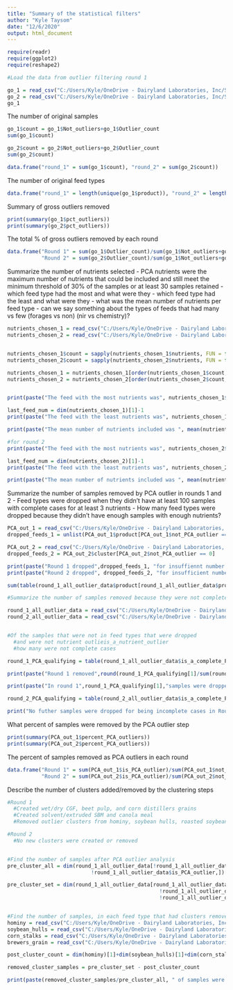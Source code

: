 ---
title: "Summary of the statistical filters"
author: "Kyle Taysom"
date: "12/6/2020"
output: html_document
---

```{r}
require(readr)
require(ggplot2)
require(reshape2)

```

```{r}
#Load the data from outlier filtering round 1

go_1 = read_csv("C:/Users/Kyle/OneDrive - Dairyland Laboratories, Inc/School/Final project/round_1_data/gross_outlier_summary.csv")
go_2 = read_csv("C:/Users/Kyle/OneDrive - Dairyland Laboratories, Inc/School/Final project/round_2_data/gross_outlier_summary.csv")
go_1
```
The number of original samples
```{r}
go_1$count = go_1$Not_outliers+go_1$Outlier_count
sum(go_1$count)

go_2$count = go_2$Not_outliers+go_2$Outlier_count
sum(go_2$count)

data.frame("round_1" = sum(go_1$count), "round_2" = sum(go_2$count))
```
The number of original feed types
```{r}
data.frame("round_1" = length(unique(go_1$product)), "round_2" = length(unique(go_2$cluster)))

```
Summary of gross outliers removed
```{r}

print(summary(go_1$pct_outliers))
print(summary(go_2$pct_outliers))

```
The total % of gross outliers removed by each round
```{r}
data.frame("Round 1" = sum(go_1$Outlier_count)/sum(go_1$Not_outliers+go_1$Outlier_count), 
           "Round 2" = sum(go_2$Outlier_count)/sum(go_1$Not_outliers+go_1$Outlier_count))

```
Summarize the number of nutrients selected
- PCA nutrients were the maximum number of nutrients that could be included and still meet the minimum threshold of 30% of the samples or at least 30 samples retained
- which feed type had the most and what were they
- which feed type had the least and what were they
- what was the mean number of nutrients per feed type
- can we say something about the types of feeds that had many vs few (forages vs non) (nir vs chemistry)?
```{r}
nutrients_chosen_1 = read_csv("C:/Users/Kyle/OneDrive - Dairyland Laboratories, Inc/School/Final project/round_1_data/PCA_feed_nutrients_chosen.csv")
nutrients_chosen_2 = read_csv("C:/Users/Kyle/OneDrive - Dairyland Laboratories, Inc/School/Final project/round_2_data/PCA_feed_nutrients_chosen.csv")


nutrients_chosen_1$count = sapply(nutrients_chosen_1$nutrients, FUN = function(x) length(unlist(strsplit(x, split = ","))))
nutrients_chosen_2$count = sapply(nutrients_chosen_2$nutrients, FUN = function(x) length(unlist(strsplit(x, split = ","))))

nutrients_chosen_1 = nutrients_chosen_1[order(nutrients_chosen_1$count, decreasing = T),]
nutrients_chosen_2 = nutrients_chosen_2[order(nutrients_chosen_2$count, decreasing = T),]


print(paste("The feed with the most nutrients was", nutrients_chosen_1$Feed_type[1], "with", nutrients_chosen_1$count[1], "nutrients, including ",nutrients_chosen_1$nutrients[1], sep = " "))

last_feed_num = dim(nutrients_chosen_1)[1]-1
print(paste("The feed with the least nutrients was", nutrients_chosen_1$Feed_type[last_feed_num], "with", nutrients_chosen_1$count[last_feed_num], "nutrients, including ",nutrients_chosen_1$nutrients[last_feed_num], sep = " "))

print(paste("The mean number of nutrients included was ", mean(nutrients_chosen_1$count)))

#for round 2
print(paste("The feed with the most nutrients was", nutrients_chosen_2$Feed_type[1], "with", nutrients_chosen_2$count[1], "nutrients, including ",nutrients_chosen_1$nutrients[2], sep = " "))

last_feed_num = dim(nutrients_chosen_2)[1]-1
print(paste("The feed with the least nutrients was", nutrients_chosen_2$Feed_type[last_feed_num], "with", nutrients_chosen_2$count[last_feed_num], "nutrients, including ",nutrients_chosen_2$nutrients[last_feed_num], sep = " "))

print(paste("The mean number of nutrients included was ", mean(nutrients_chosen_1$count)))
```



Summarize the number of samples removed by PCA outlier in rounds 1 and 2
- Feed types were dropped when they didn't have at least 100 samples with complete cases for at least 3 nutrients
- How many feed types were dropped because they didn't have enough samples with enough nutrients?
```{r}
PCA_out_1 = read_csv("C:/Users/Kyle/OneDrive - Dairyland Laboratories, Inc/School/Final project/round_1_data/PCA_outlier_summary.csv")
dropped_feeds_1 = unlist(PCA_out_1$product[PCA_out_1$not_PCA_outlier == 0])

PCA_out_2 = read_csv("C:/Users/Kyle/OneDrive - Dairyland Laboratories, Inc/School/Final project/round_2_data/PCA_outlier_summary.csv")
dropped_feeds_2 = PCA_out_2$cluster[PCA_out_2$not_PCA_outlier == 0]

print(paste("Round 1 dropped",dropped_feeds_1, "for insuffiennt number of samples with complete cases", sep = " "))
print(paste("Round 2 dropped", dropped_feeds_2, "for insufficient number of samples with complete cases", sep = " "))

sum(table(round_1_all_outlier_data$product[round_1_all_outlier_data$product %in% dropped_feeds_1]))/dim(round_1_all_outlier_data[!round_1_all_outlier_data$is_a_nutrient_outlier,])[1]
```
```{r}
#Summarize the number of samples removed because they were not complete cases for PCA nutrients

round_1_all_outlier_data = read_csv("C:/Users/Kyle/OneDrive - Dairyland Laboratories, Inc/School/Final project/round_1_data/m_after_outlier_detection.csv")
round_2_all_outlier_data = read_csv("C:/Users/Kyle/OneDrive - Dairyland Laboratories, Inc/School/Final project/round_2_data/m_after_outlier_detection.csv")


#Of the samples that were not in feed types that were dropped
  #and were not nutrient outlieis_a_nutrient_outlier
  #how many were not complete cases

round_1_PCA_qualifying = table(round_1_all_outlier_data$is_a_complete_PCA_case[!(round_1_all_outlier_data$product %in% dropped_feeds_1) & !round_1_all_outlier_data$is_a_nutrient_outlier])

print(paste("Round 1 removed",round(round_1_PCA_qualifying[1]/sum(round_1_PCA_qualifying)*100,2),"because they did not have complete sets of the selected nutrients", sep = " "))

print(paste("In round 1",round_1_PCA_qualifying[1],"samples were dropped because they were not complete cases for the nutrients selected for PCA analysis", sep = " "))

round_2_PCA_qualifying = table(round_2_all_outlier_data$is_a_complete_PCA_case[!(round_2_all_outlier_data$cluter %in% dropped_feeds_1) & !round_2_all_outlier_data$is_a_nutrient_outlier])

print("No futher samples were dropped for being incomplete cases in Round 2")
```
What percent of samples were removed by the PCA outlier step
```{r}
print(summary(PCA_out_1$percent_PCA_outliers))
print(summary(PCA_out_2$percent_PCA_outliers))

```
The percent of samples removed as PCA outliers in each round
```{r}
data.frame("Round 1" = sum(PCA_out_1$is_PCA_outlier)/sum(PCA_out_1$not_PCA_outlier+PCA_out_1$is_PCA_outlier),
           "Round 2" = sum(PCA_out_2$is_PCA_outlier)/sum(PCA_out_2$not_PCA_outlier+PCA_out_2$is_PCA_outlier))

```
Describe the number of clusters added/removed by the clustering steps
```{r}
#Round 1
  #Created wet/dry CGF, beet pulp, and corn distillers grains
  #Created solvent/extruded SBM and canola meal
  #Removed outlier clusters from hominy, soybean hulls, roasted soybeans, corn stalks, and brewers grains

#Round 2
  #No new clusters were created or removed


#Find the number of samples after PCA outlier analysis
pre_cluster_all = dim(round_1_all_outlier_data[!round_1_all_outlier_data$is_a_nutrient_outlier &  #the total number of samples pre-clustering
                           !round_1_all_outlier_data$is_PCA_outlier,])[1]

pre_cluster_set = dim(round_1_all_outlier_data[round_1_all_outlier_data$product %in% c("Hominy","Soybean_hulls","Corn_stalks","Brewers_grain") &
                                                 !round_1_all_outlier_data$is_a_nutrient_outlier &  #the number of samples in feed types that had clusters removed
                                                 !round_1_all_outlier_data$is_PCA_outlier,])[1]


#Find the number of samples, in each feed type that had clusters removed, after cluster analysis
hominy = read_csv("C:/Users/Kyle/OneDrive - Dairyland Laboratories, Inc/School/Final project/round_1_data/post_clustering_data/Hominy.csv")
soybean_hulls = read_csv("C:/Users/Kyle/OneDrive - Dairyland Laboratories, Inc/School/Final project/round_1_data/post_clustering_data/Soybean_hulls.csv")
corn_stalks = read_csv("C:/Users/Kyle/OneDrive - Dairyland Laboratories, Inc/School/Final project/round_1_data/post_clustering_data/Corn_stalks.csv")
brewers_grain = read_csv("C:/Users/Kyle/OneDrive - Dairyland Laboratories, Inc/School/Final project/round_1_data/post_clustering_data/Brewers_grain.csv")

post_cluster_count = dim(hominy)[1]+dim(soybean_hulls)[1]+dim(corn_stalks)[1]+dim(brewers_grain)[1] #the number of samples in feed types that had clusters removed - after clustering

removed_cluster_samples = pre_cluster_set - post_cluster_count

print(paste(removed_cluster_samples/pre_cluster_all, " of samples were removed during cluster analysis"))
```

